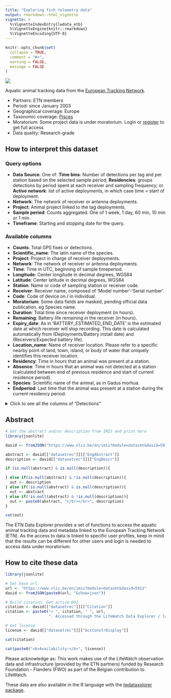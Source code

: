 ```yaml
---
title: "Exploring fish telemetry data"
output: rmarkdown::html_vignette
vignette: >
  %\VignetteIndexEntry{lwdata_etb}
  %\VignetteEngine{knitr::rmarkdown}
  %\VignetteEncoding{UTF-8}
---
```


```r
knitr::opts_chunk$set(
  collapse = TRUE,
  comment = "#>",
  warning = FALSE,
  message = FALSE
)
```
<!--- Insert image -->
<img src='lwde_fish.png' class='rightimg'/>

<!--- Describe datatype in one or two sentences. -->
Aquatic animal tracking data from the [European Tracking Network](https://lifewatch.be/etn/).

- Partners: ETN members
- Period: since January 2003
- Geographical coverage: Europe
- Taxonomic coverage: [Pisces](http://www.marinespecies.org/aphia.php?p=taxdetails&id=11676)
- Moratorium: Some project data is under moratorium. Login or [register](https://rshiny.lifewatch.be/account?p=register) to get full access
- Data quality: Research-grade
 
## How to interpret this dataset
 
### Query options
* **Data Source**: One of: **Time bins**: Number of detections per tag and per station based on the selected sample period; **Residencies**: groups detections by period spent at each receiver and sampling frequency; or **Active network**: list of active deployments, in which case time = start of deployment.
* **Network**: The network of receiver or antenna deployments.
* **Project**: Animal project linked to the tag deployments.
* **Sample period**: Counts aggregated. One of 1 week, 1 day, 60 min, 10 min or 1 min.
* **Timeframe**: Starting and stopping date for the query.

### Available columns
* **Counts**: Total GPS fixes or detections.
* **Scientific_name**: The latin name of the species.
* **Project**: Project in charge of receiver deployments.
* **Network**: The network of receiver or antenna deployments.
* **Time**: Time in UTC, beginning of sample timeperiod.
* **Longitude**: Center longitude in decimal degrees, WGS84
* **Latitude**: Center latitude in decimal degrees, WGS84
* **Station**: Name or code of sampling station or receiver code.
* **Receiver**: Receiver name, composed of 'Model number'-'Serial number'.
* **Code**: Code of device on / in individual.
* **Moratorium**: Some data fields are masked, pending official data publication. eg Species name.
* **Duration**: Total time since receiver deployment (in hours).
* **Remaining**: Battery life remaining in the receiver (in hours). 
* **Expiry_date**: As in 'BATTERY_ESTIMATED_END_DATE' is the estimated date at which receiver will stop recording. This date is calculated automatically from (Deployments/Battery install date) and (Receivers/Expected battery life).
* **Location_name**: Name of receiver location. Please refer to a specific nearby point of land, town, island, or body of water that uniquely identifies this receiver location.
* **Residency**: Time in hours that an animal was present at a station.     
* **Absence**: Time in hours that an animal was not detected at a station (calculated between end of previous residence and start of current residence period).       
* **Species**: Scientific name of the animal, as in Gadus morhua.  
* **Endperiod**:  Last time that the animal was present at a station during the current residency period.    

<details>
  <summary>Click to see all the columns of "Detections" </summary>
  
* **Transmitter**: Transmitter full-id (including both protocol and transmitter ID)              
* **Transmitter_serial**: Serial number of the transmitter.      
* **Sensor_value**:  Value recorded by the tag sensor.             
* **Sensor_unit**: Unit of measured sensor value.             
* **Station_name**: Name of the station where the deployment of the receiver takes place. Related to a specific latitude and longitude.         
* **Datetime**: Date and time at which the tagged animal was detected at the receiver. Information from detection file.                 
* **Id_pk**: Technical identifier of the detection record in the database.                    
* **Qc_flag**: Identifies whether there are quality check issues for the given detection.           
* **File**: Name of the detection file.                  
* **Deployment_fk**: Foreign key linked to the deployment information.    
* **Scientific_name**: Scientific name of the animal that carries the tag.          
* **Location_name**: Name of detection location.           
* **Deployment_station_name**: Name of the station where the deployment of the receiver takes place. Related to a specific latitude and longitude.  
* **Deploy_date_time**: Date and time that the equipment was deployed, in 24-hour UTC. Corresponds to the time of the captured waypoint. Datetime fields should follow the ISO-8601 format (e.g. 2017-01-01T12:07:23Z)      
* **Deployment_type**: Refers to the context. Which technology type is used.          
* **Animal_project_name**: Name of the animal project linked to this detection.      
* **Animal_project_code**: Code of the animal project linked to this detection.      
* **Animal_moratorium**: Specifies whether data from the animal project is under moratorium.       
* **Network_project_name**: Name of the network project linked to this detection.     
* **Network_project_code**: Code of the network project linked to this detection.     
* **Network_moratorium**: Specifies whether data from the network project is under moratorium.       
* **Signal_to_noise_ratio**: Signal-to-noise ratio. This is the difference between the background noise level and the signal level. Info comes from detection file.    
* **Detection_file_id**: ID from the detection file.         
* **Tag_sensor_type**: What type of sensor (pressure, acceleration)
* **Tag_intercept**: Intercept needed to calculate the sensor value of the tag from the raw value.
* **Tag_slope**: Slope needed to calculate the sensor value of the tag from the raw value.
* **Sensor_value_depth_meters**: Calculated depth of the sensor in meters (based on raw value slope and intercept).
* **Tag_owner_organization**: Institution that owns the tag.  
* **Animal_id_pk**: Technical identifier of the animal record in the database.            
* **Animal_common_name**: Animal species common name (not scientific name).
* **Animal_sex**: Sex of the animal.
* **Deployment_lat**: Latitude of the deployment in decimal degrees, WGS84. Note: in the southern hemisphere all latitudes must be negative. Format: ddd.ddddd; as in: 2.59020.
* **Deployment_long**: Longitude of the deployment in decimal degrees, WGS84. Note: in the western hemisphere all longitudes must be negative. Format: dd.ddddd; as in: 51.36324.         
* **Sensor_value_acceleration**: Value recorded by the acceleration sensor. 
* **Sensor_value_temperature**: Value recorded by the temperature sensor. 
* **Tag_fk**: Foreign key linked to the tag.                  
* **Animal_id**: Foreign Key linked to the Animal_ID.

</details>

## Abstract

```r
# Get the abstract and/or description from IMIS and print here
library(jsonlite)

dasid <- fromJSON("https://www.vliz.be/en/imis?module=dataset&dasid=5912&show=json")

abstract <- dasid[["datasetrec"]][["EngAbstract"]]
description <- dasid[["datasetrec"]][["EngDescr"]]

if (is.null(abstract) & is.null(description)){

} else if(is.null(abstract) & !is.null(description)){
  out <- description
} else if(!is.null(abstract) & is.null(description)){
  out <- abstract
} else if(!is.null(abstract) & !is.null(description)){
  out <- paste0(abstract, "</br></br>", description)
}

cat(out)
```

The ETN Data Explorer provides a set of  functions to access the aquatic animal tracking data and metadata linked to the European Tracking Network (ETN). As the access to data is linked to specific user profiles, keep in mind that the results can be different for other users and login is needed to access data under moratorium.

## How to cite these data

```r
library(jsonlite)

# Set base url
url <- "https://www.vliz.be/en/imis?module=dataset&dasid=5912"
dasid <- fromJSON(paste0(url, "&show=json"))

# Build citation. Get active DOI.
citation <- dasid[["datasetrec"]][["Citation"]]
citation <- paste0("> ", citation, " ", url, 
                   ". Accessed through the LifeWatch Data Explorer / lwdataexplorer R package.")

# Get license
license <- dasid[["datasetrec"]][["AccConstrDisplay"]]
```

```r
cat(citation)
```

```r
cat(paste0("<b>Availability:</b>", license))
```

Please acknowledge as: This work makes use of the LifeWatch observation data and infrastructure (provided by the ETN partners) funded by Research Foundation - Flanders (FWO) as part of the Belgian contribution to LifeWatch.

These data are also available in the R language with the [lwdataxplorer package](https://lifewatch.github.io/lwdataexplorer/).
